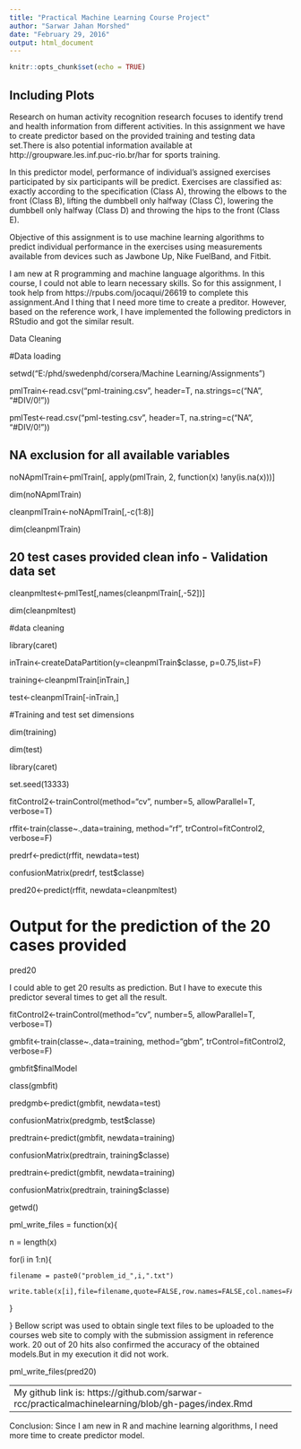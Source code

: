 ---
title: "Practical Machine Learning Course Project"
author: "Sarwar Jahan Morshed"
date: "February 29, 2016"
output: html_document
---

```{r setup, include=FALSE}
knitr::opts_chunk$set(echo = TRUE)
```



## Including Plots
Research on human activity recognition research focuses to identify trend and health information from different activities. In this assignment we have to create predictor based on the provided training and testing data set.There is also potential information available at http://groupware.les.inf.puc-rio.br/har for sports training.

In this predictor model, performance of individual's assigned exercises participated by six participants will be predict. Exercises are classified as: exactly according to the specification (Class A), throwing the elbows to the front (Class B), lifting the dumbbell only halfway (Class C), lowering the dumbbell only halfway (Class D) and throwing the hips to the front (Class E).

Objective of this assignment is to use machine learning algorithms to predict individual performance in the exercises using measurements available from devices such as Jawbone Up, Nike FuelBand, and Fitbit.

I am new at R programming and machine language algorithms. In this course, I could not able to learn necessary skills. So for this assignment, I took help from https://rpubs.com/jocaqui/26619 to complete this assignment.And I thing that I need more time to create a preditor. However, based on the reference work, I have implemented the following predictors in RStudio and got the similar result.

Data Cleaning 

#Data loading

setwd("E:/phd/swedenphd/corsera/Machine Learning/Assignments")

pmlTrain<-read.csv("pml-training.csv", header=T, na.strings=c("NA", "#DIV/0!"))

pmlTest<-read.csv("pml-testing.csv", header=T, na.string=c("NA", "#DIV/0!"))



## NA exclusion for all available variables

noNApmlTrain<-pmlTrain[, apply(pmlTrain, 2, function(x) !any(is.na(x)))] 

dim(noNApmlTrain)

cleanpmlTrain<-noNApmlTrain[,-c(1:8)]

dim(cleanpmlTrain)


## 20 test cases provided clean info - Validation data set

cleanpmltest<-pmlTest[,names(cleanpmlTrain[,-52])]

dim(cleanpmltest)


#data cleaning

library(caret)

inTrain<-createDataPartition(y=cleanpmlTrain$classe, p=0.75,list=F)

training<-cleanpmlTrain[inTrain,] 

test<-cleanpmlTrain[-inTrain,]

#Training and test set dimensions

dim(training)

dim(test)


library(caret)

set.seed(13333)

fitControl2<-trainControl(method="cv", number=5, allowParallel=T, verbose=T)

rffit<-train(classe~.,data=training, method="rf", trControl=fitControl2, verbose=F)

predrf<-predict(rffit, newdata=test)

confusionMatrix(predrf, test$classe)

pred20<-predict(rffit, newdata=cleanpmltest)


# Output for the prediction of the 20 cases provided

pred20

I could able to get 20 results as prediction. But I have to execute this predictor several times to get all the result.

fitControl2<-trainControl(method="cv", number=5, allowParallel=T, verbose=T)

gmbfit<-train(classe~.,data=training, method="gbm", trControl=fitControl2, verbose=F)

gmbfit$finalModel

class(gmbfit)

predgmb<-predict(gmbfit, newdata=test)

confusionMatrix(predgmb, test$classe)

predtrain<-predict(gmbfit, newdata=training)

confusionMatrix(predtrain, training$classe)

predtrain<-predict(gmbfit, newdata=training)

confusionMatrix(predtrain, training$classe)


getwd()

pml_write_files = function(x){

  n = length(x)
  
  for(i in 1:n){
  
    filename = paste0("problem_id_",i,".txt")

    write.table(x[i],file=filename,quote=FALSE,row.names=FALSE,col.names=FALSE)

  }

}
Bellow script was used to obtain single text files to be uploaded to the courses web site to comply with the submission assigment in reference work. 20 out of 20 hits also confirmed the accuracy of the obtained models.But in my execution it did not work.

pml_write_files(pred20)

---
My github link is: https://github.com/sarwar-rcc/practicalmachinelearning/blob/gh-pages/index.Rmd
---
Conclusion: Since I am new in R and machine learning algorithms, I need more time to create predictor model.

